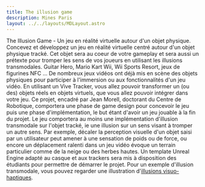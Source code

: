 ```yaml
---
title: The illusion game
description: Mines Paris
layout: ../../layouts/MDLayout.astro
---
```


The Illusion Game - Un jeu en réalité virtuelle autour d'un objet physique.
Concevez et développez un jeu en réalité virtuelle centré autour d'un objet physique tracké. Cet objet sera au coeur de votre gameplay et sera aussi un prétexte pour tromper les sens de vos joueurs en utilisant les illusions transmodales.
Guitar Hero, Mario Kart Wii, Wii Sports Resort, jeux de figurines NFC ... De nombreux jeux vidéos ont déjà mis en scène des objets physiques pour participer à l'immersion ou aux fonctionnalités d'un jeu vidéo. En utilisant un Vive Tracker, vous allez pouvoir transformer un (ou des) objets réels en objets virtuels, que vous allez pouvoir intégrer dans votre jeu.
Ce projet, encadré par Jean Morell, doctorant du Centre de Robotique, comportera une phase de game design pour concevoir le jeu puis une phase d'implémentation, le but étant d'avoir un jeu jouable à la fin du projet.
Le jeu comportera au moins une implémentation d'illusion transmodale sur l'objet tracké, ie une illusion sur un sens visant à tromper un autre sens.
Par exemple, décaler la perception visuelle d'un objet saisi par un utilisateur peut amener à une sensation de poids ou de force, ou encore un déplacement ralenti dans un jeu vidéo évoque un terrain particulier comme de la neige ou des herbes hautes.
Un template Unreal Engine adapté au casque et aux trackers sera mis à disposition des étudiants pour permettre de démarrer le projet. 
Pour un exemple d'illusion transmodale, vous pouvez regarder une illustration d'[illusions visuo-haptiques](https://youtu.be/3oGEhjrIep0?si=N87N-7nnLGejXsmT).